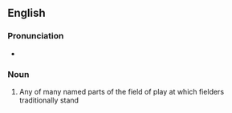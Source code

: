 ==English==

===Pronunciation===
* {{audio|en-au-fielding position.ogg|Audio (AU)|lang=en}}

===Noun===
{{en-noun}}

# {{lb|en|cricket|baseball}} Any of many named parts of the field of play at which fielders traditionally stand